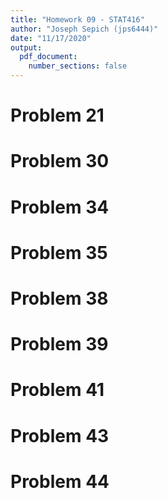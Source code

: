 ```yaml
---
title: "Homework 09 - STAT416"
author: "Joseph Sepich (jps6444)"
date: "11/17/2020"
output:
  pdf_document:
    number_sections: false
---
```


# Problem 21

# Problem 30

# Problem 34

# Problem 35

# Problem 38

# Problem 39

# Problem 41

# Problem 43

# Problem 44
